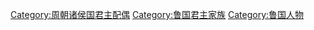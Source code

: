 [[Category:周朝诸侯国君主配偶|Category:周朝诸侯国君主配偶]]
[[Category:鲁国君主家族|Category:鲁国君主家族]]
[[Category:鲁国人物|Category:鲁国人物]]